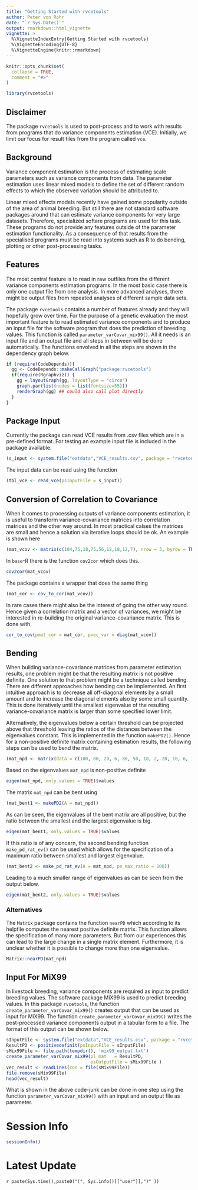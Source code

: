```yaml
---
title: "Getting Started with rvcetools"
author: Peter von Rohr
date: "`r Sys.Date()`"
output: rmarkdown::html_vignette
vignette: >
  %\VignetteIndexEntry{Getting Started with rvcetools}
  %\VignetteEncoding{UTF-8}
  %\VignetteEngine{knitr::rmarkdown}
---
```


```r
knitr::opts_chunk$set(
  collapse = TRUE,
  comment = "#>"
)
```

```r
library(rvcetools)
```


## Disclaimer
The package `rvcetools` is used to post-process and to work with results from programs that do variance components estimation (VCE). Initially, we limit our focus for result files from the program called `vce`. 


## Background
Variance component estimation is the process of estimating scale parameters such as variance components from data. The parameter estimation uses linear mixed models to define the set of different random effects to which the observed variation should be attributed to. 

Linear mixed effects models recently have gained some popularity outside of the area of animal breeding. But still there are not standard software packages around that can estimate variance components for very large datasets. Therefore, specialized softare programs are used for this task. These programs do not provide any features outside of the parameter estimation functionality. As a consequence of that results from the specialised programs must be read into systems such as R to do bending, plotting or other post-processing tasks. 


## Features
The most central feature is to read in raw outfiles from the different variance components estimation programs. In the most basic case there is only one output file from one analysis. In more advanced analyses, there might be output files from repeated analyses of different sample data sets. 

The package `rvcetools` contains a number of features already and they will hopefully grow over time. For the purpose of a genetic evaluation the most important feature is to read estimated variance components and to produce an input file for the software program that does the prediction of breeding values. This function is called `parameter_varCovar_mix99()`. All it needs is an input file and an output file and all steps in between will be done automatically. The functions envolved in all the steps are shown in the dependency graph below. 

```r
if (require(CodeDepends)){
  gg <- CodeDepends::makeCallGraph("package:rvcetools")
  if(require(Rgraphviz)) {
    gg = layoutGraph(gg, layoutType = "circo")
    graph.par(list(nodes = list(fontsize=55)))
    renderGraph(gg) ## could also call plot directly
  } 
}
```


## Package Input
Currently the package can read VCE results from .csv files which are in a pre-defined format. For testing an example input file is included in the package available.

```r
(s_input <- system.file("extdata","VCE_results.csv", package = "rvcetools"))
```

The input data can be read using the function

```r
(tbl_vce <- read_vce(psInputFile = s_input))
```


## Conversion of Correlation to Covariance
When it comes to processing outputs of variance components estimation, it is useful to transform variance-covariance matrices into correlation matrices and the other way around. In most practical calses the matrices are small and hence a solution via iterative loops should be ok. An example is shown here

```r
(mat_vcov <- matrix(c(104,75,18,75,56,12,18,12,7), nrow = 3, byrow = TRUE))
```

In `base`-R there is the function `cov2cor` which does this. 

```r
cov2cor(mat_vcov)
```

The package contains a wrapper that does the same thing

```r
(mat_cor <- cov_to_cor(mat_vcov))
```

In rare cases there might also be the interest of going the other way round. Hence given a correlation matrix and a vector of variances, we might be interested in re-building the original variance-covariance matrix. This is done with 

```r
cor_to_cov(pmat_cor = mat_cor, pvec_var = diag(mat_vcov))
```


## Bending
When building variance-covariance matrices from parameter estimation results, one problem might be that the resulting matrix is not positive definite. One solution to that problem might be a technique called bending. There are different approaches how bending can be implemented. An first intuitive approach is to decrease all off-diagonal elements by a small amount and to increase the diagonal elements also by some small quantity. This is done iteratively until the smallest eigenvalue of the resulting variance-covariance matrix is larger than some specified lower limit. 

Alternatively, the eigenvalues below a certain threshold can be projected above that threshold leaving the ratios of the distances between the eigenvalues constant. This is implemented in the function `makePD2()`. Hence for a non-positive definite matrix containing estimation results, the following steps can be used to bend the matrix.

```r
(mat_npd <- matrix(data = c(100, 80, 20, 6, 80, 50, 10, 2, 20, 10, 6, 1, 6, 2, 1, 1), nrow = 4))
```

Based on the eigenvalues `mat_npd` is non-positive definite

```r
eigen(mat_npd, only.values = TRUE)$values
```

The matrix `mat_npd` can be bent using 

```r
(mat_bent1 <- makePD2(A = mat_npd))
```

As can be seen, the eigenvalues of the bent matrix are all positive, but the ratio between the smallest and the largest eigenvalue is big. 

```r
eigen(mat_bent1, only.values = TRUE)$values
```

If this ratio is of any concern, the second bending function `make_pd_rat_ev()` can be used which allows for the specification of a maximum ratio between smallest and largest eigenvalue.

```r
(mat_bent2 <- make_pd_rat_ev(A = mat_npd, pn_max_ratio = 100))
```

Leading to a much smaller range of eigenvalues as can be seen from the output below.

```r
eigen(mat_bent2, only.values = TRUE)$values
```

### Alternatives
The `Matrix` package contains the function `nearPD` which according to its helpfile computes the nearest positive definite matrix. This function allows the specification of many more parameters. But from our experiences this can lead to the large change in a single matrix element. Furthermore, it is unclear whether it is possible to change more than one eigenvalue. 

```r
Matrix::nearPD(mat_npd)
```


## Input For MiX99
In livestock breeding, variance components are required as input to predict breeding values. The software package MiX99 is used to predict breeding values. In this package `rvcetools`, the function `create_parameter_varCovar_mix99()` creates output that can be used as input for MiX99. The function `create_parameter_varCovar_mix99()` writes the post-processed variance components output in a tabular form to a file. The format of this output can be shown below.

```r
sInputFile <- system.file("extdata","VCE_results.csv", package = "rvcetools")
ResultPD <- positivedefinit(psInputFile = sInputFile)
sMix99File <- file.path(tempdir(), 'mix99_output.txt')
create_parameter_varCovar_mix99(pl_mat   = ResultPD,
                                psOutputFile = sMix99File )
vec_result <- readLines(con = file(sMix99File))
file.remove(sMix99File)
head(vec_result)
```

What is shown in the above code-junk can be done in one step using the function `parameter_varCovar_mix99()` with an input and an output file as parameter.


# Session Info
```r
sessionInfo()
```

# Latest Update
`r paste(Sys.time(),paste0("(", Sys.info()[["user"]],")" ))`



